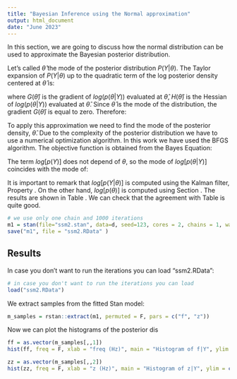 ```yaml
---
title: "Bayesian Inference using the Normal approximation"
output: html_document
date: "June 2023"
---
```



In this section, we are going to discuss how the normal distribution can be used to approximate the Bayesian posterior distribution.  

Let's called $\hat{\theta}$ the mode of the posterior distribution $P(Y|\theta)$. The Taylor expansion of $P(Y|\theta)$ up to the quadratic term of the log posterior density centered at $\hat{\theta}$ is:

\begin{equation}
log (p(\theta|Y)) \approx log (p(\hat{\theta}|Y)) + G(\hat{\theta})^T (\theta - \hat{\theta}) + \frac{1}{2} (\theta - \hat{\theta})^T H(\hat{\theta}) (\theta - \hat{\theta})
\end{equation}

where $G(\hat{\theta})$ is the gradient of $log (p(\theta|Y))$ evaluated at $\hat{\theta}$, $H(\hat{\theta})$ is the Hessian of $log (p(\theta|Y))$ evaluated at $\hat{\theta}$. Since $\hat{\theta}$ is the mode of the distribution, the gradient $G(\hat{\theta})$ is equal to zero. Therefore:

\begin{equation}
log (p(\theta|Y)) \approx log (p(\hat{\theta}|Y)) + \frac{1}{2} (\theta - \hat{\theta})^T H(\hat{\theta}) (\theta - \hat{\theta}) \Rightarrow
\end{equation}

\begin{equation}
p(\theta|Y) \approx exp \left(const + \frac{1}{2} (\theta - \hat{\theta})^T H(\hat{\theta}) (\theta - \hat{\theta}) \right) \Rightarrow
\end{equation}

\begin{equation}
p(\theta|Y) \approx N(\hat{\theta}, - H(\hat{\theta})^{-1})
\end{equation}

To apply this approximation we need to find the mode of the posterior density, $\hat{\theta}$. Due to the complexity of the posterior distribution we have to use a numerical optimization algorithm. In this work we have used the BFGS algorithm. The objective function is obtained from the Bayes Equation:

\begin{equation}
p(\theta|Y) = \frac{p(Y|\theta) p(\theta) }{p(Y)} \Rightarrow
log[p(\theta|Y)] = log[p(Y|\theta)] + log[p(\theta)] - log[p(Y)]
\end{equation}

The term $log[p(Y)]$ does not depend of $\theta$, so the mode of $log[p(\theta|Y)]$ coincides with the mode of:

\begin{equation}
f(\theta) = log[p(Y|\theta)] + log[p(\theta)].
\end{equation}

It is important to remark that $log[p(Y|\theta)]$ is computed using the Kalman filter, Property \ref{prop:kalman_filter}.  On the other hand, $log[p(\theta)]$ is computed using Section \ref{sec:prior}. The results are shown in Table \ref{tab:normal_approx}. We can check that the agreement with Table \ref{tab:posterior} is quite good.





```r
# we use only one chain and 1000 iterations
m1 = stan(file="ssm2.stan", data=d, seed=123, cores = 2, chains = 1, warmup = 1000, iter = 5000)
save("m1", file = "ssm2.RData" )
```

## Results

In case you don't want to run the iterations you can load "ssm2.RData":

```r
# in case you don't want to run the iterations you can load 
load("ssm2.RData")
```

We extract samples from the fitted Stan model:

```r
m_samples = rstan::extract(m1, permuted = F, pars = c("f", "z"))
```

Now we can plot the histograms of the posterior dis

```r
ff = as.vector(m_samples[,,1])
hist(ff, freq = F, xlab = "freq (Hz)", main = "Histogram of f|Y", ylim = c(0,30))
```

```r
zz = as.vector(m_samples[,,2])
hist(zz, freq = F, xlab = "z (Hz)", main = "Histogram of z|Y", ylim = c(0,120))
```




